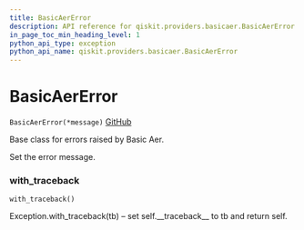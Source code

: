 ```yaml
---
title: BasicAerError
description: API reference for qiskit.providers.basicaer.BasicAerError
in_page_toc_min_heading_level: 1
python_api_type: exception
python_api_name: qiskit.providers.basicaer.BasicAerError
---
```


# BasicAerError

<span id="qiskit.providers.basicaer.BasicAerError" />

`BasicAerError(*message)` [GitHub](https://github.com/qiskit/qiskit/tree/stable/0.14/qiskit/providers/basicaer/exceptions.py "view source code")

Base class for errors raised by Basic Aer.

Set the error message.

### with\_traceback

<span id="qiskit.providers.basicaer.BasicAerError.with_traceback" />

`with_traceback()`

Exception.with\_traceback(tb) – set self.\_\_traceback\_\_ to tb and return self.

